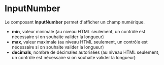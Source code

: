 # InputNumber

Le composant **InputNumber** permet d'afficher un champ numérique.

- **min**, valeur minimale (au niveau HTML seulement, un contrôle est nécessaire si on souhaite valider la longueur)
- **max**, valeur maximale (au niveau HTML seulement, un contrôle est nécessaire si on souhaite valider la longueur)
- **decimals**, nombre de décimales autorisées (au niveau HTML seulement, un contrôle est nécessaire si on souhaite valider la longueur)


<FormExample source={source} />
